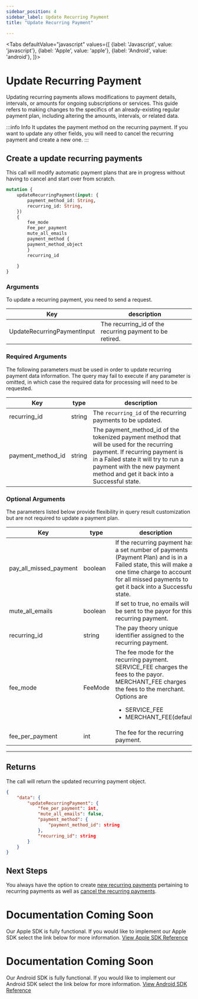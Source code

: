 ```yaml
---
sidebar_position: 4
sidebar_label: Update Recurring Payment
title: "Update Recurring Payment"

---
```




<Tabs
  defaultValue="javascript"
  values={[
    {label: 'Javascript', value: 'javascript'},
    {label: 'Apple', value: 'apple'},
    {label: 'Android', value: 'android'},
  ]}>
  <TabItem value="javascript">

# Update Recurring Payment
Updating recurring payments allows modifications to payment details, intervals, or amounts for ongoing subscriptions or services. This guide refers to making changes to the specifics of an already-existing regular payment plan, including altering the amounts, intervals, or related data.

:::info Info
It updates the payment method on the recurring payment. If you want to update any other fields, you will need to cancel the recurring payment and create a new one.
:::


## Create a update recurring payments
This call will modify automatic payment plans that are in progress without having to cancel and start over from scratch.

```graphql
mutation {
	updateRecurringPayment(input: {
        payment_method_id: String,
        recurring_id: String,
    }) 
    {
        fee_mode
        Fee_per_payment
        mute_all_emails
        payment_method {
        payment_method_object
        }
        recurring_id
        
    }
}
```

### Arguments
To update a recurring payment, you need to send a request.

|Key                |       description                     |
|-------------------|---------------------------------------|     
| UpdateRecurringPaymentInput |The recurring_id of the recurring payment to be retired.|

### Required Arguments
The following parameters must be used in order to update recurring payment data information. The query may fail to execute if any parameter is omitted, in which case the required data for processing will need to be requested.

|Key                |type         |       description                     |
|-------------------|-------------|---------------------------------------|     
| recurring_id      |string        |The `recurring_id` of the recurring payments to be updated.|
| payment_method_id      |string      |The payment_method_id of the tokenized payment method that will be used for the recurring payment. If recurring payment is in a Failed state it will try to run a payment with the new payment method and get it back into a Successful state.|


### Optional Arguments
The parameters listed below provide flexibility in query result customization but are not required to update a payment plan.

|Key                 |type             |description                                 |
|---------------------|-----------------|--------------------------------------------|    
| pay_all_missed_payment      |boolean     | If the recurring payment has a set number of payments (Payment Plan) and is in a Failed state, this will make a one time charge to account for all missed payments to get it back into a Successful state.|
| mute_all_emails          |boolean     |If set to true, no emails will be sent to the payor for this recurring payment.|
| recurring_id        |string     | The pay theory unique identifier assigned to the recurring payment.|
| fee_mode            |FeeMode        |The fee mode for the recurring payment. SERVICE_FEE charges the fees to the payor. MERCHANT_FEE charges the fees to the merchant. Options are<ul><li>SERVICE_FEE</li><li>MERCHANT_FEE(default)</li></ul>|
| fee_per_payment              | int  | The fee for the recurring payment. |


***

## Returns
The call will return the updated recurring payment object.

```JSON
{
    "data": {
        "updateRecurringPayment": {
            "fee_per_payment": int,
            "mute_all_emails": false,
            "payment_method": {
                "payment_method_id": string
            },
            "recurring_id": string
        }
    }
}

```

## Next Steps
You always have the option to create [new recurring payments](../create_a_payment_plan.mdx) pertaining to recurring payments as well as [cancel the recurring payments](cancel_recurring_payments.mdx).


</TabItem>
  <TabItem value="apple">

# Documentation Coming Soon
Our Apple SDK is fully functional. If you would like to implement our Apple SDK select the link below for more information.
<a href= "../../../sdk/apple/MAIN" class="button button--primary button--md">View Apple SDK Reference</a>

  </TabItem>

  <TabItem value="android">

# Documentation Coming Soon
Our Android SDK is fully functional. If you would like to implement our Android SDK select the link below for more information.
<a href= "../../../sdk/android/MAIN" class="button button--primary button--md">View Android SDK Reference</a>

  </TabItem>

</Tabs>